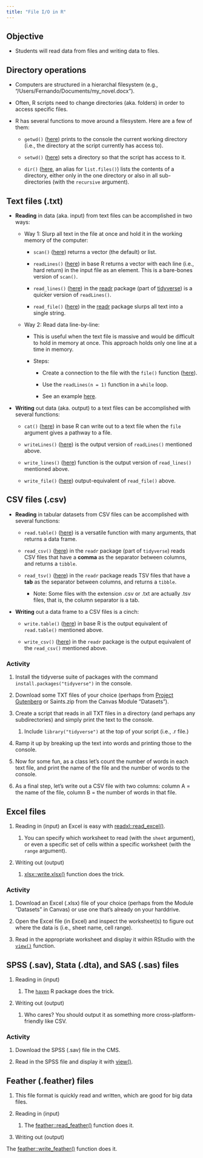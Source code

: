 ```yaml
---
title: "File I/O in R"
---
```


## Objective

-   Students will read data from files and writing data to files.

## Directory operations

-   Computers are structured in a hierarchal filesystem (e.g., "/Users/Fernando/Documents/my_novel.docx").

-   Often, R scripts need to change directories (aka. folders) in order to access specific files.

-   R has several functions to move around a filesystem. Here are a few of them:

    -   `getwd()` ([here](https://www.rdocumentation.org/packages/base/versions/3.6.2/topics/getwd)) prints to the console the current working directory (i.e., the directory at the script currently has access to).

    -   `setwd()` ([here](https://www.rdocumentation.org/packages/base/versions/3.6.2/topics/getwd)) sets a directory so that the script has access to it.

    -   `dir()` ([here](https://www.rdocumentation.org/packages/base/versions/3.6.2/topics/list.files), an alias for `list.files()`) lists the contents of a directory, either only in the one directory or also in all sub-directories (with the `recursive` argument).

## Text files (.txt)

-   **Reading** in data (aka. input) from text files can be accomplished in two ways:

    -   Way 1: Slurp all text in the file at once and hold it in the working memory of the computer:

        -   `scan()` ([here](https://www.rdocumentation.org/packages/base/versions/3.6.2/topics/scan){target="_blank"}) returns a vector (the default) or list.

        -   `readLines()` ([here](https://www.rdocumentation.org/packages/base/versions/3.6.2/topics/readLines)) in base R returns a vector with each line (i.e., hard return) in the input file as an element. This is a bare-bones version of `scan()`.

        -   `read_lines()` ([here](https://readr.tidyverse.org/reference/read_lines.html)) in the [readr](https://readr.tidyverse.org/) package (part of [tidyverse](https://www.tidyverse.org/)) is a quicker version of `readLines()`.

        -   `read_file()` ([here](https://readr.tidyverse.org/reference/read_file.html)) in the [readr](https://readr.tidyverse.org/) package slurps all text into a single string.

    -   Way 2: Read data line-by-line:

        -   This is useful when the text file is massive and would be difficult to hold in memory at once. This approach holds only one line at a time in memory.

        -   Steps:

            -   Create a connection to the file with the `file()` function ([here](https://www.rdocumentation.org/packages/base/versions/3.6.2/topics/connections)).

            -   Use the `readLines(n = 1)` function in a `while` loop.

            -   See an example [here](https://stackoverflow.com/a/35761217/2884875).

-   **Writing** out data (aka. output) to a text files can be accomplished with several functions:

    -   `cat()` ([here](https://www.rdocumentation.org/packages/base/versions/3.6.2/topics/cat)) in base R can write out to a text file when the `file` argument gives a pathway to a file.

    -   `writeLines()` ([here](https://www.rdocumentation.org/packages/base/versions/3.6.2/topics/writeLines)) is the output version of `readLines()` mentioned above.

    -   `write_lines()` ([here](https://readr.tidyverse.org/reference/read_lines.html)) function is the output version of `read_lines()` mentioned above.

    -   `write_file()` ([here](https://readr.tidyverse.org/reference/read_file.html)) output-equivalent of `read_file()` above.

## CSV files (.csv)

-   **Reading** in tabular datasets from CSV files can be accomplished with several functions:

    -   `read.table()` ([here](https://www.rdocumentation.org/packages/utils/versions/3.6.2/topics/read.table)) is a versatile function with many arguments, that returns a data frame.

    -   `read_csv()` ([here](https://readr.tidyverse.org/reference/read_delim.html)) in the `readr` package (part of `tidyverse`) reads CSV files that have a **comma** as the separator between columns, and returns a `tibble`.

    -   `read_tsv()` ([here](https://readr.tidyverse.org/reference/read_delim.html)) in the `readr` package reads TSV files that have a **tab** as the separator between columns, and returns a `tibble`.

        -   Note: Some files with the extension .csv or .txt are actually .tsv files, that is, the column separator is a tab.

-   **Writing** out a data frame to a CSV files is a cinch:

    -   `write.table()` ([here](https://www.rdocumentation.org/packages/utils/versions/3.6.2/topics/write.table)) in base R is the output equivalent of `read.table()` mentioned above.

    -   `write_csv()` ([here](https://readr.tidyverse.org/reference/write_delim.html)) in the `readr` package is the output equivalent of the `read_csv()` mentioned above.

### Activity

1.  Install the tidyverse suite of packages with the command `install.packages("tidyverse")` in the console.

2.  Download some TXT files of your choice (perhaps from [Project Gutenberg](https://www.gutenberg.org/) or Saints.zip from the Canvas Module "Datasets").

3.  Create a script that reads in all TXT files in a directory (and perhaps any subdirectories) and simply print the text to the console.

    1.  Include `library("tidyverse")` at the top of your script (i.e., .r file.)

4.  Ramp it up by breaking up the text into words and printing those to the console.

5.  Now for some fun, as a class let's count the number of words in each text file, and print the name of the file and the number of words to the console.

6.  As a final step, let's write out a CSV file with two columns: column A = the name of the file, column B = the number of words in that file.

## Excel files

1.  Reading in (input) an Excel is easy with [readxl::read_excel()](https://readxl.tidyverse.org/reference/read_excel.html).

    1.  You can specify which worksheet to read (with the `sheet` argument), or even a specific set of cells within a specific worksheet (with the `range` argument).

2.  Writing out (output)

    1.  [xlsx::write.xlsx()](http://www.sthda.com/english/wiki/r-xlsx-package-a-quick-start-guide-to-manipulate-excel-files-in-r#write-data-to-an-excel-file) function does the trick.

### Activity

1.  Download an Excel (.xlsx) file of your choice (perhaps from the Module "Datasets" in Canvas) or use one that's already on your harddrive.

2.  Open the Excel file (in Excel) and inspect the worksheet(s) to figure out where the data is (i.e., sheet name, cell range).

3.  Read in the appropriate worksheet and display it within RStudio with the [`view()`](https://tibble.tidyverse.org/reference/view.html) function.

## SPSS (.sav), Stata (.dta), and SAS (.sas) files

1.  Reading in (input)

    1.  The [`haven`](https://www.rdocumentation.org/packages/haven/versions/2.2.0) R package does the trick.

2.  Writing out (output)

    1.  Who cares? You should output it as something more cross-platform-friendly like CSV.

### **Activity**

1.  Download the SPSS (.sav) file in the CMS.

2.  Read in the SPSS file and display it with [view()](https://tibble.tidyverse.org/reference/view.html).

## Feather (.feather) files

1.  This file format is quickly read and written, which are good for big data files.

2.  Reading in (input)

    1.  The [feather::read_feather()](https://www.rdocumentation.org/packages/feather/versions/0.3.5) function does it.

3.  Writing out (output)

The [feather::write_feather()](https://www.rdocumentation.org/packages/feather/versions/0.3.5) function does it.
